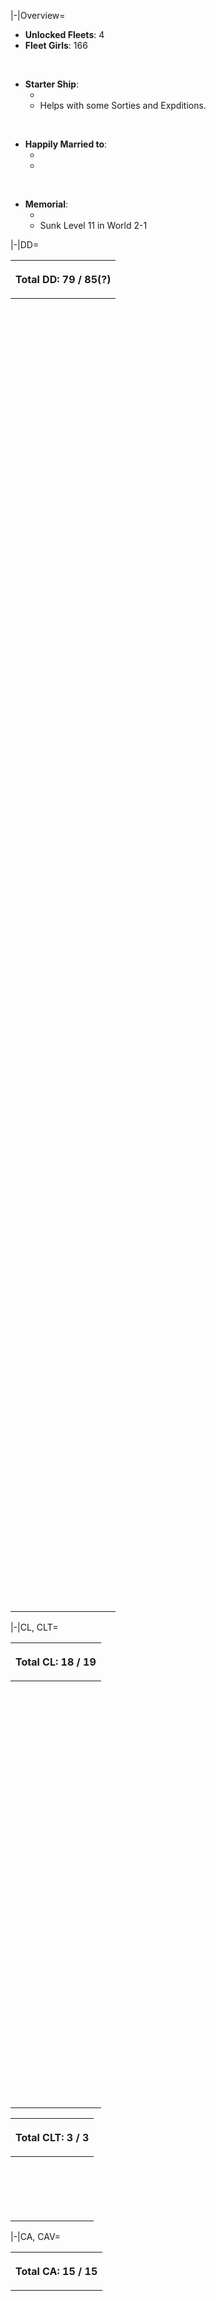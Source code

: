 <tabber>
|-|Overview=
* '''Unlocked Fleets''': 4
* '''Fleet Girls''': 166

<br/>

* '''Starter Ship''':
** {{ShipBattleCardKai|Samidare}}
** Helps with some Sorties and Expditions.

<br/>

* '''Happily Married to''':
** {{ShipBattleCardKai|Choukai/Kai Ni|layers=ring ring_glow}}
** {{ShipBattleCardKai|Maya/Kai Ni|layers=ring ring_glow}}

<br/>

* '''Memorial''':
** {{ShipBattleCardKai|Kitakami/Kai|grayscale=true|layers=status_sunk}}
** Sunk Level 11 in World 2-1

|-|DD=
	{| class="article-table"
		|-
		! Total DD: 79 / 85(?)
	
		|-
		| 
		  {{ShipBattleCardKai|Shimakaze/Kai}}
		
		|-
		| 
		  {{ShipBattleCardKai|Fubuki/Kai Ni}}
		  {{ShipBattleCardKai|Shirayuki}}
		  {{ShipBattleCardKai|Hatsuyuki}}
		  {{ShipBattleCardKai|Miyuki}}
		  {{ShipBattleCardKai|Murakumo/Kai Ni}}
		  {{ShipBattleCardKai|Isonami}}
		
		|-
		| 
		  {{ShipBattleCardKai|Ayanami/Kai Ni}}
		  {{ShipBattleCardKai|Shikinami}}
		  {{ShipBattleCardKai|Oboro/Kai}}
		  {{ShipBattleCardKai|Akebono/Kai}}
		  {{ShipBattleCardKai|Sazanami/Kai}}
		  {{ShipBattleCardKai|Ushio/Kai Ni}}
			
		|-
		| 
		  {{ShipBattleCardKai|Mutsuki/Kai Ni}}
		  {{ShipBattleCardKai|Kisaragi/Kai Ni}}
		  {{ShipBattleCardKai|Satsuki}}
		  {{ShipBattleCardKai|Minazuki}}
		  {{ShipBattleCardKai|Fumizuki}}
		  {{ShipBattleCardKai|Nagatsuki}}
		  {{ShipBattleCardKai|Kikuzuki}}
		  {{ShipBattleCardKai|Mikazuki}}
		  {{ShipBattleCardKai|Mochizuki}}
		  {{ShipBattleCardKai|Yayoi}}
		  {{ShipBattleCardKai|Uzuki}}
		  
		|-
		| 
		  {{ShipBattleCardKai|Akatsuki/Kai Ni}}
		  {{ShipBattleCardKai|Hibiki/Kai Ni}}
		  {{ShipBattleCardKai|Ikazuchi/Kai}}
		  {{ShipBattleCardKai|Inazuma/Kai}}
		
		|-
		| 
		  {{ShipBattleCardKai|Hatsuharu/Kai}}
		  {{ShipBattleCardKai|Nenohi/Kai}}
		  {{ShipBattleCardKai|Wakaba/Kai}}
		  {{ShipBattleCardKai|Hatsushimo/Kai}}
		  
		|-
		| 
		  {{ShipBattleCardKai|Shiratsuyu/Kai}}
		  {{ShipBattleCardKai|Shigure/Kai Ni}}
		  {{ShipBattleCardKai|Murasame/Kai}}
		  {{ShipBattleCardKai|Yuudachi/Kai Ni}}
		  {{ShipBattleCardKai|Samidare/Kai}}
		  {{ShipBattleCardKai|Suzukaze/Kai}}
		  {{ShipBattleCardKai|Harusame/Kai}}
		  {{ShipBattleCardKai|Kawakaze/Kai Ni}}
		  {{ShipBattleCardKai|Umikaze/Kai}}
		 
		|-
		| 
		  {{ShipBattleCardKai|Asashio/Kai Ni D}}
		  {{ShipBattleCardKai|Ooshio/Kai Ni}}
		  {{ShipBattleCardKai|Michishio}}
		  {{ShipBattleCardKai|Arashio}}
		  {{ShipBattleCardKai|Yamagumo/Kai}}
		  {{ShipBattleCardKai|Asagumo/Kai}}
		  {{ShipBattleCardKai|Arare}}
		  {{ShipBattleCardKai|Kasumi/Kai Ni}}
		
		|-
		|
		  {{ShipBattleCardKai|Kagerou/Kai}}
		  {{ShipBattleCardKai|Shiranui/Kai}}
		  {{ShipBattleCardKai|Kuroshio}}
		  {{ShipBattleCardKai|Oyashio|grayscale=true}}
		  {{ShipBattleCardKai|Hatsukaze}}
		  {{ShipBattleCardKai|Yukikaze/Kai}}
		  {{ShipBattleCardKai|Amatsukaze|grayscale=true}}
		  {{ShipBattleCardKai|Tokitsukaze}}
		  {{ShipBattleCardKai|Urakaze/Kai}}
		  {{ShipBattleCardKai|Isokaze/Kai}}
		  {{ShipBattleCardKai|Hamakaze/Kai}}
		  {{ShipBattleCardKai|Tanikaze/Kai}}
		  {{ShipBattleCardKai|Nowaki}}
		  {{ShipBattleCardKai|Arashi|grayscale=true}}
		  {{ShipBattleCardKai|Hagikaze/Kai}}
		  {{ShipBattleCardKai|Maikaze}}
		  {{ShipBattleCardKai|Akigumo/Kai}}
		  
		|-
		| 
		  {{ShipBattleCardKai|Yuugumo}}
		  {{ShipBattleCardKai|Makigumo}}
		  {{ShipBattleCardKai|Kazagumo|grayscale=true}}
		  {{ShipBattleCardKai|Naganami}}
		  {{ShipBattleCardKai|Takanami/Kai}}
		  {{ShipBattleCardKai|Okinami/Kai}}
		  {{ShipBattleCardKai|Asashimo}}
		  {{ShipBattleCardKai|Hayashimo}}
		  {{ShipBattleCardKai|Kiyoshimo/Kai}}
		  
		|-
		|
		  {{ShipBattleCardKai|Akizuki}}
		  {{ShipBattleCardKai|Akizuki}}
		  {{ShipBattleCardKai|Teruzuki/Kai}}
		  {{ShipBattleCardKai|Hatsuzuki/Kai}}
		
		|-
		|
		  {{ShipBattleCardKai|Kamikaze}}
		  {{ShipBattleCardKai|Harukaze}}
		
		|-
		|
		  {{ShipBattleCardKai|Z1}}
		  {{ShipBattleCardKai|Z3|grayscale=true}}
		
		|-
		|
		  {{ShipBattleCardKai|Libeccio|grayscale=true}}
		
	|}
	

|-|CL, CLT=
	{| class="article-table"
		|-
		! Total CL: 18 / 19
		
		|-
		|
		  {{ShipBattleCardKai|Tenryuu/Kai}}
		  {{ShipBattleCardKai|Tatsuta/Kai}}
		
		|-
		|
		  {{ShipBattleCardKai|Kuma/Kai}}
		  {{ShipBattleCardKai|Tama/Kai}}
		
		|-
		|
		  {{ShipBattleCardKai|Nagara/Kai}}
		  {{ShipBattleCardKai|Natori/Kai}}
		  {{ShipBattleCardKai|Isuzu/Kai Ni}}
		  {{ShipBattleCardKai|Yura/Kai}}
		  {{ShipBattleCardKai|Kinu/Kai}}
		  {{ShipBattleCardKai|Abukuma/Kai Ni}}
		
		|-
		|
		  {{ShipBattleCardKai|Sendai/Kai Ni}}
		  {{ShipBattleCardKai|Jintsuu/Kai Ni}}
		  {{ShipBattleCardKai|Naka/Kai Ni}}
		  
		|-
		|
		  {{ShipBattleCardKai|Yuubari/Kai}}
		
		|-
		|
		  {{ShipBattleCardKai|Agano/Kai}}
		  {{ShipBattleCardKai|Noshiro/Kai}}
		  {{ShipBattleCardKai|Yahagi/Kai}}
		  {{ShipBattleCardKai|Sakawa|grayscale=true}}
		
		|-
		|
		  {{ShipBattleCardKai|Ooyodo/Kai}}
		  
	|}
	
	{| class="article-table"
		|-
		! Total CLT: 3 / 3
		
		|-
		|
		  {{ShipBattleCardKai|Kitakami/Kai Ni}}
		  {{ShipBattleCardKai|Ooi/Kai Ni}}
		  {{ShipBattleCardKai|Kiso/Kai Ni}}
		
	|}


|-|CA, CAV=
	{| class="article-table"
		|-
		! Total CA: 15 / 15
	
		|-
		|
		  {{ShipBattleCardKai|Furutaka/Kai Ni}}
		  {{ShipBattleCardKai|Kako/Kai Ni}}
		
		|-
		|
		  {{ShipBattleCardKai|Aoba/Kai}}
		  {{ShipBattleCardKai|Kinugasa/Kai Ni}}
		
		|-
		|
		  {{ShipBattleCardKai|Myoukou/Kai Ni}}
		  {{ShipBattleCardKai|Nachi/Kai Ni}}
		  {{ShipBattleCardKai|Ashigara/Kai Ni}}
		  {{ShipBattleCardKai|Haguro/Kai Ni}}
		
		|-
		|
		  {{ShipBattleCardKai|Takao/Kai}}
		  {{ShipBattleCardKai|Atago/Kai}}
		  {{ShipBattleCardKai|Maya/Kai Ni|layers=ring ring_glow}}
		  {{ShipBattleCardKai|Choukai/Kai Ni|layers=ring ring_glow}}
		
		|-
		|
		  {{ShipBattleCardKai|Prinz Eugen/Kai}}
		  {{ShipBattleCardKai|Prinz Eugen}}
		  
		|-
		|
		  {{ShipBattleCardKai|Zara/Kai}}
		  {{ShipBattleCardKai|Pola/Kai}}
		
	|}
	
	{| class="article-table"
		|-
		! Total CAV: 5 / 6
		
		|-
		|
		  {{ShipBattleCardKai|Mogami/Kai}}
		  {{ShipBattleCardKai|Mikuma|grayscale=true}}
		  
		|-
		|
		  {{ShipBattleCardKai|Suzuya/Kai}}
		  {{ShipBattleCardKai|Kumano/Kai}}
		
		|-
		|
		  {{ShipBattleCardKai|Tone/Kai Ni}}
		  {{ShipBattleCardKai|Chikuma/Kai Ni}}
		
	|}
	
|-|BB, FBB, BBV=
	{| class="article-table"
		|-
		! Total BB: 3 / 5
		
		|-
		|
		  {{ShipBattleCardKai|Nagato/Kai}}
		  {{ShipBattleCardKai|Mutsu/Kai}}
		
		|-
		|
		  {{ShipBattleCardKai|Yamato|grayscale=true}}
		  {{ShipBattleCardKai|Musashi|grayscale=true}}
		  
		|-
		|
		  {{ShipBattleCardKai|Warspite}}
		  
	|}

	{| class="article-table"
		|-
		! Total FBB: 5 / 8
		
		|-
		|
		  {{ShipBattleCardKai|Kongou/Kai Ni}}
		  {{ShipBattleCardKai|Hiei/Kai Ni}}
		  {{ShipBattleCardKai|Haruna/Kai Ni}}
		  {{ShipBattleCardKai|Kirishima/Kai Ni}}
		
		|-
		|
		  {{ShipBattleCardKai|Bismarck|grayscale=true}}
		  
		|-
		|
		  {{ShipBattleCardKai|Littorio|grayscale=true}}
		  {{ShipBattleCardKai|Roma|grayscale=true}}
		
		|-
		|
		  {{ShipBattleCardKai|Iowa/Kai}}
		  
	|}
	
	{| class="article-table"
		|-
		! Total BBV: 4 / 4
		
		|-
		|
		  {{ShipBattleCardKai|Fusou/Kai Ni}}
		  {{ShipBattleCardKai|Yamashiro/Kai Ni}}
		
		|-
		|
		  {{ShipBattleCardKai|Ise/Kai}}
		  {{ShipBattleCardKai|Hyuuga/Kai}}
		  
	|}


|-|CV, CVL, AV=
	{| class="article-table"
		|-
		! Total CV: 7 / 10
		
		|-
		|
		  {{ShipBattleCardKai|Akagi/Kai}}
		  {{ShipBattleCardKai|Kaga/Kai}}
		  
		|-
		|
		  {{ShipBattleCardKai|Souryuu/Kai Ni}}
		  {{ShipBattleCardKai|Hiryuu/Kai Ni}}
		  
		|-
		|
		  {{ShipBattleCardKai|Shoukaku/Kai Ni}}
		  {{ShipBattleCardKai|Zuikaku/Kai Ni}}
		  
		|-
		|
		  {{ShipBattleCardKai|Unryuu}}
		  {{ShipBattleCardKai|Amagi|grayscale=true}}
		  {{ShipBattleCardKai|Katsuragi|grayscale=true}}
		
		|-
		|
		  {{ShipBattleCardKai|Graf Zeppelin|grayscale=true}}
		  
	|}

	{| class="article-table"
		|-
		! Total CVL: 9 / 9
		
		|-
		|
		  {{ShipBattleCardKai|Houshou}}
		
		|-
		|
		  {{ShipBattleCardKai|Ryuujou}}
		  
		|-
		|
		  {{ShipBattleCardKai|Hiyou/Kai}}
		  {{ShipBattleCardKai|Junyou/Kai}}
		
		|-
		|
		  {{ShipBattleCardKai|Shouhou/Kai}}
		  {{ShipBattleCardKai|Zuihou/Kai}}
		  
		|-
		|
		  {{ShipBattleCardKai|Chitose/Carrier Kai Ni}}
		  {{ShipBattleCardKai|Chiyoda/Carrier Kai Ni}}
		  
		|-
		|
		  {{ShipBattleCardKai|Ryuuhou}}
		  
	|}
	
	{| class="article-table"
		|-
		! Total AV: 1 / 5
		
		|-
		|
		  {{ShipBattleCardKai|Chitose|grayscale=true}}
		  {{ShipBattleCardKai|Chiyoda|grayscale=true}}
		
		|-
		|
		  {{ShipBattleCardKai|Akitsushima|grayscale=true}}
		
		|-
		|
		  {{ShipBattleCardKai|Mizuho/Kai}}
		
	|}
	
	
|-|SS, SSV=
	{| class="article-table"
		|-
		! Total SS: 8 / 9
		
		|-
		|
		  {{ShipBattleCardKai|I-8}}
		
		|-
		|
		  {{ShipBattleCardKai|I-19}}
		  {{ShipBattleCardKai|I-19}}
		  {{ShipBattleCardKai|I-26}}
		
		|-
		|
		  {{ShipBattleCardKai|I-58}}
		  {{ShipBattleCardKai|I-58}}
		
		|-
		|
		  {{ShipBattleCardKai|I-168}}
		  {{ShipBattleCardKai|I-168}}
		
		|-
		|
		  {{ShipBattleCardKai|I-401|grayscale=true}}
		
		|-
		|
		  {{ShipBattleCardKai|Maruyu}}
		
		|-
		|
		  {{ShipBattleCardKai|U-511}}
		  
	|}

	
|-|Aux=
	{| class="article-table"
		|-
		! Total Aux: 5 / 6
		
		|-
		| 
		  {{ShipBattleCardKai|Katori/Kai}}
		  {{ShipBattleCardKai|Kashima/Kai}}
		
		|-
		|
		  {{ShipBattleCardKai|Akashi/Kai}}
		  {{ShipBattleCardKai|Akashi/Kai}}
		  
		|-
		|
		  {{ShipBattleCardKai|Hayasui/Kai}}
		  
		|-
		|
		  {{ShipBattleCardKai|Taigei}}
		
		|-
		|
		  {{ShipBattleCardKai|Akitsu Maru|grayscale=true}}

	|}
	
	
</tabber>